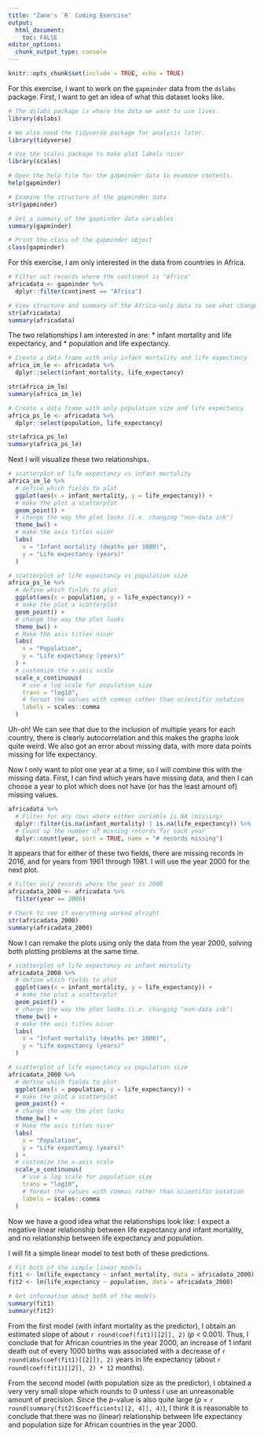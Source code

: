 ```yaml
---
title: "Zane's `R` Coding Exercise"
output: 
  html_document:
    toc: FALSE
editor_options:
  chunk_output_type: console
---
```


```r
knitr::opts_chunk$set(include = TRUE, echo = TRUE)
```

For this exercise, I want to work on the `gapminder` data from the `dslabs` package. First, I want to get an idea of what this dataset looks like.

```r
# The dslabs package is where the data we want to use lives.
library(dslabs)

# We also need the tidyverse package for analysis later.
library(tidyverse)

# Use the scales package to make plot labels nicer
library(scales)

# Open the help file for the gapminder data to examine contents.
help(gapminder)

# Examine the structure of the gapminder data
str(gapminder)

# Get a summary of the gapminder data variables
summary(gapminder)

# Print the class of the gapminder object
class(gapminder)
```

For this exercise, I am only interested in the data from countries in Africa.

```r
# Filter out records where the continent is "Africa"
africadata <- gapminder %>%
  dplyr::filter(continent == "Africa")

# View structure and summary of the Africa-only data to see what changed.
str(africadata)
summary(africadata)
```

The two relationships I am interested in are:
* infant mortality and life expectancy, and
* population and life expectancy.

```r
# Create a data frame with only infant mortality and life expectancy
africa_im_le <- africadata %>%
  dplyr::select(infant_mortality, life_expectancy)

str(africa_im_le)
summary(africa_im_le)

# Create a data frame with only population size and life expectancy
africa_ps_le <- africadata %>%
  dplyr::select(population, life_expectancy)

str(africa_ps_le)
summary(africa_ps_le)
```

Next I will visualize these two relationships.

```r
# scatterplot of life expectancy vs infant mortality
africa_im_le %>%
  # define which fields to plot
  ggplot(aes(x = infant_mortality, y = life_expectancy)) +
  # make the plot a scatterplot
  geom_point() +
  # change the way the plot looks (i.e. changing "non-data ink")
  theme_bw() +
  # make the axis titles nicer
  labs(
    x = "Infant mortality (deaths per 1000)",
    y = "Life expectancy (years)"
  )

# scatterplot of life expectancy vs population size
africa_ps_le %>%
  # define which fields to plot
  ggplot(aes(x = population, y = life_expectancy)) +
  # make the plot a scatterplot
  geom_point() +
  # change the way the plot looks
  theme_bw() +
  # Make the axis titles nicer
  labs(
    x = "Population",
    y = "Life expectancy (years)"
  ) +
  # customize the x-axis scale
  scale_x_continuous(
    # use a log scale for population size
    trans = "log10",
    # format the values with commas rather than scientific notation
    labels = scales::comma
  )
```

Uh-oh! We can see that due to the inclusion of multiple years for each country, there is clearly autocorrelation and this makes the graphs look quite weird. We also got an error about missing data, with more data points missing for life expectancy.

Now I only want to plot one year at a time, so I will combine this with the missing data. First, I can find which years have missing data, and then I can choose a year to plot which does not have (or has the least amount of) missing values.

```r
africadata %>%
  # Filter for any rows where either variable is NA (missing)
  dplyr::filter(is.na(infant_mortality) | is.na(life_expectancy)) %>%
  # Count up the number of missing records for each year
  dplyr::count(year, sort = TRUE, name = "# records missing")
```

It appears that for either of these two fields, there are missing records in 2016, and for years from 1961 through 1981. I will use the year 2000 for the next plot.

```r
# Filter only records where the year is 2000
africadata_2000 <- africadata %>%
  filter(year == 2000)

# Check to see if everything worked alright
str(africadata_2000)
summary(africadata_2000)
```

Now I can remake the plots using only the data from the year 2000, solving both plotting problems at the same time.

```r
# scatterplot of life expectancy vs infant mortality
africadata_2000 %>%
  # define which fields to plot
  ggplot(aes(x = infant_mortality, y = life_expectancy)) +
  # make the plot a scatterplot
  geom_point() +
  # change the way the plot looks (i.e. changing "non-data ink")
  theme_bw() +
  # make the axis titles nicer
  labs(
    x = "Infant mortality (deaths per 1000)",
    y = "Life expectancy (years)"
  )

# scatterplot of life expectancy vs population size
africadata_2000 %>%
  # define which fields to plot
  ggplot(aes(x = population, y = life_expectancy)) +
  # make the plot a scatterplot
  geom_point() +
  # change the way the plot looks
  theme_bw() +
  # Make the axis titles nicer
  labs(
    x = "Population",
    y = "Life expectancy (years)"
  ) +
  # customize the x-axis scale
  scale_x_continuous(
    # use a log scale for population size
    trans = "log10",
    # format the values with commas rather than scientific notation
    labels = scales::comma
  )
```

Now we have a good idea what the relationships look like: I expect a negative linear relationship between life expectancy and infant mortality, and no relationship between life expectancy and population.

I will fit a simple linear model to test both of these predictions.

```r
# Fit both of the simple linear models
fit1 <- lm(life_expectancy ~ infant_mortality, data = africadata_2000)
fit2 <- lm(life_expectancy ~ population, data = africadata_2000)

# Get information about both of the models
summary(fit1)
summary(fit2)
```

From the first model (with infant mortality as the predictor), I obtain an estimated slope of about `r round(coef(fit1)[[2]], 2)` (*p* < 0.001). Thus, I conclude that for African countries in the year 2000, an increase of 1 infant death out of every 1000 births was associated with a decrease of `r round(abs(coef(fit1)[[2]]), 2)` years in life expectancy (about `r round(coef(fit1)[[2]], 2) * 12` months).

From the second model (with population size as the predictor), I obtained a very very small slope which rounds to 0 unless I use an unreasonable amount of precision. Since the *p*-value is also quite large (*p* = `r round(summary(fit2)$coefficients[[2, 4]], 4)`), I think it is reasonable to conclude that there was no (linear) relationship between life expectancy and population size for African countries in the year 2000.